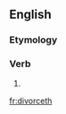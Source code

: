 ==English==

===Etymology===
{{suffix|divorce|eth|lang=en}}

===Verb===
{{head|en|verb form}}

# {{en-archaic third-person singular of|divorce}}

[[fr:divorceth]]